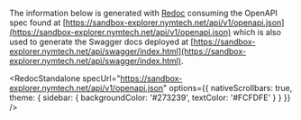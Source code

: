 
The information below is generated with [Redoc](https://redocly.com/docs/redoc) consuming the OpenAPI spec found at [https://sandbox-explorer.nymtech.net/api/v1/openapi.json](https://sandbox-explorer.nymtech.net/api/v1/openapi.json) which is also used to generate the Swagger docs deployed at [https://sandbox-explorer.nymtech.net/api/swagger/index.html](https://sandbox-explorer.nymtech.net/api/swagger/index.html).

<RedocStandalone
  specUrl="https://sandbox-explorer.nymtech.net/api/v1/openapi.json"
  options={{
    nativeScrollbars: true,
    theme: {
      sidebar: {
        backgroundColor: '#273239',
        textColor: '#FCFDFE'
      }
    }
  }}
/>
